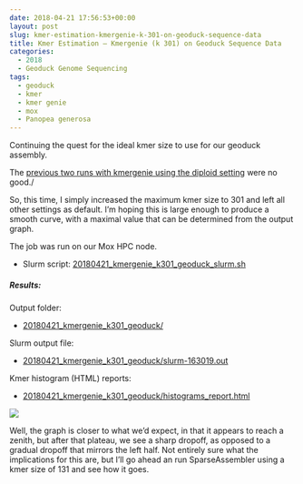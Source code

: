 ```yaml
---
date: 2018-04-21 17:56:53+00:00
layout: post
slug: kmer-estimation-kmergenie-k-301-on-geoduck-sequence-data
title: Kmer Estimation – Kmergenie (k 301) on Geoduck Sequence Data
categories:
  - 2018
  - Geoduck Genome Sequencing
tags:
  - geoduck
  - kmer
  - kmer genie
  - mox
  - Panopea generosa
---
```


Continuing the quest for the ideal kmer size to use for our geoduck assembly.

The [previous two runs with kmergenie using the diploid setting](https://robertslab.github.io/sams-notebook/posts/2018/2018-04-19-kmer-estimation-kmergenie-tweaks-on-geoduck-sequence-data.html) were no good./

So, this time, I simply increased the maximum kmer size to 301 and left all other settings as default. I'm hoping this is large enough to produce a smooth curve, with a maximal value that can be determined from the output graph.

The job was run on our Mox HPC node.





  * Slurm script: [20180421_kmergenie_k301_geoduck_slurm.sh](https://owl.fish.washington.edu/Athaliana/20180421_kmergenie_k301_geoduck/20180421_kmergenie_k301_geoduck_slurm.sh)





##### Results:



Output folder:





  * [20180421_kmergenie_k301_geoduck/](https://owl.fish.washington.edu/Athaliana/20180421_kmergenie_k301_geoduck/)



Slurm output file:



  * [20180421_kmergenie_k301_geoduck/slurm-163019.out](https://owl.fish.washington.edu/Athaliana/20180421_kmergenie_k301_geoduck/slurm-163019.out)



Kmer histogram (HTML) reports:



  * [20180421_kmergenie_k301_geoduck/histograms_report.html](https://owl.fish.washington.edu/Athaliana/20180421_kmergenie_k301_geoduck/histograms_report.html)



![](https://owl.fish.washington.edu/Athaliana/20180421_kmergenie_k301_geoduck/20180421_kmergenie_k301_geoduck.png)

Well, the graph is closer to what we'd expect, in that it appears to reach a zenith, but after that plateau, we see a sharp dropoff, as opposed to a gradual dropoff that mirrors the left half. Not entirely sure what the implications for this are, but I'll go ahead an run SparseAssembler using a kmer size of 131 and see how it goes.
